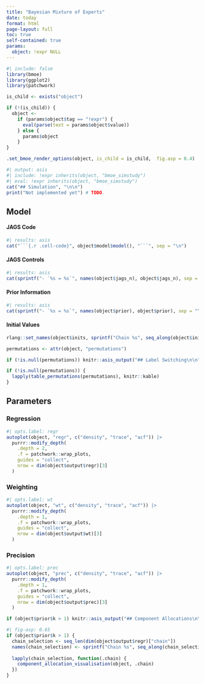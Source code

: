 ```yaml
---
title: "Bayesian Mixture of Experts"
date: today
format: html
page-layout: full
toc: true
self-contained: true
params:
  object: !expr NULL
---
```


```r
#| include: false
library(bmoe)
library(ggplot2)
library(patchwork)

is_child <- exists("object")

if (!(is_child)) {
  object <- 
    if (params$object$tag == "!expr") {
      eval(parse(text = params$object$value))
    } else {
      params$object
    }
}

.set_bmoe_render_options(object, is_child = is_child,  fig.asp = 0.4)
```


```r
#| output: asis
#| include: !expr inherits(object, "bmoe_simstudy")
#| eval: !expr inherits(object, "bmoe_simstudy")
cat("## Simulation", "\n\n")
print("Not implemented yet") # TODO.
```


## Model

::: {.callout-note collapse="true"}
#### JAGS Code
```r
#| results: asis
cat("```{.r .cell-code}", object$model$model(), "```", sep = "\n")
```
:::


::: {.callout-note collapse="true"}
#### JAGS Controls
```r
#| results: asis
cat(sprintf("- `%s = %s`", names(object$jags_n), object$jags_n), sep = "\n\n")
```
:::


::: {.callout-note collapse="true"}
#### Prior Information
```r
#| results: asis
cat(sprintf("- `%s = %s`", names(object$prior), object$prior), sep = "\n\n")
```
:::


::: {.callout-note collapse="true"}
#### Initial Values
```r
rlang::set_names(object$inits, sprintf("Chain %s", seq_along(object$inits)))
```
:::

```r
permutations <- attr(object, "permutations")
```

```r
if (!is.null(permutations)) knitr::asis_output("## Label Switching\n\n")
```

```r
if (!is.null(permutations)) {
  lapply(table_permutations(permutations), knitr::kable)
}
```



## Parameters

::: {.panel-tabset}
### Regression
```r
#| opts.label: regr
autoplot(object, "regr", c("density", "trace", "acf")) |>
  purrr::modify_depth(
    .depth = 2,
    .f = patchwork::wrap_plots, 
    guides = "collect",
    nrow = dim(object$output$regr)[3]
  )
```

### Weighting
```r
#| opts.label: wt
autoplot(object, "wt", c("density", "trace", "acf")) |> 
  purrr::modify_depth(
    .depth = 1,
    .f = patchwork::wrap_plots, 
    guides = "collect",
    nrow = dim(object$output$wt)[3]
  )
```

### Precision
```r
#| opts.label: prec
autoplot(object, "prec", c("density", "trace", "acf")) |> 
  purrr::modify_depth(
    .depth = 1,
    .f = patchwork::wrap_plots, 
    guides = "collect",
    nrow = dim(object$output$prec)[3]
  )
```
:::

```r
if (object$prior$k > 1) knitr::asis_output("## Component Allocations\n\n")
```

```r
#| fig-asp: 0.65
if (object$prior$k > 1) {
  chain_selection <- seq_len(dim(object$output$regr)["chain"])
  names(chain_selection) <- sprintf("Chain %s", seq_along(chain_selection))
  
  lapply(chain_selection, function(.chain) {
    component_allocation_visualisation(object, .chain)
  })
}
```
